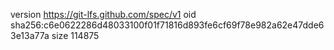 version https://git-lfs.github.com/spec/v1
oid sha256:c6e0622286d48033100f01f71816d893fe6cf69f78e982a62e47dde63e13a77a
size 114875
